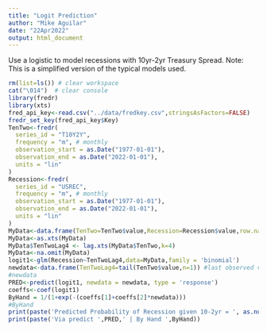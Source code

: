 ```yaml
---
title: "Logit Prediction"
author: "Mike Aguilar"
date: "22Apr2022"
output: html_document
---
```



Use a logistic to model recessions with 10yr-2yr Treasury Spread. Note: This is a simplified version of the typical models used. 
```r
rm(list=ls()) # clear workspace
cat("\014")  # clear console
library(fredr)
library(xts)
fred_api_key<-read.csv("../data/fredkey.csv",stringsAsFactors=FALSE)
fredr_set_key(fred_api_key$Key)
TenTwo<-fredr(
  series_id = "T10Y2Y",
  frequency = "m", # monthly
  observation_start = as.Date("1977-01-01"),
  observation_end = as.Date("2022-01-01"),
  units = "lin"
)
Recession<-fredr(
  series_id = "USREC",
  frequency = "m", # monthly
  observation_start = as.Date("1977-01-01"),
  observation_end = as.Date("2022-01-01"),
  units = "lin"
)
MyData<-data.frame(TenTwo=TenTwo$value,Recession=Recession$value,row.names = Recession$date)
MyData<-as.xts(MyData)
MyData$TenTwoLag4 <- lag.xts(MyData$TenTwo,k=4)
MyData<-na.omit(MyData)
logit1<-glm(Recession~TenTwoLag4,data=MyData,family = 'binomial')
newdata<-data.frame(TenTwoLag4=tail(TenTwo$value,n=1)) #last observed value of 10-2yr
#newdata
PRED<-predict(logit1, newdata = newdata, type = 'response')
coeffs<-coef(logit1)
ByHand = 1/(1+exp(-(coeffs[1]+coeffs[2]*newdata)))
#ByHand
print(paste('Predicted Probability of Recession given 10-2yr = ', as.numeric(newdata[1])))
print(paste('Via predict ',PRED,' | By Hand ',ByHand))
```
